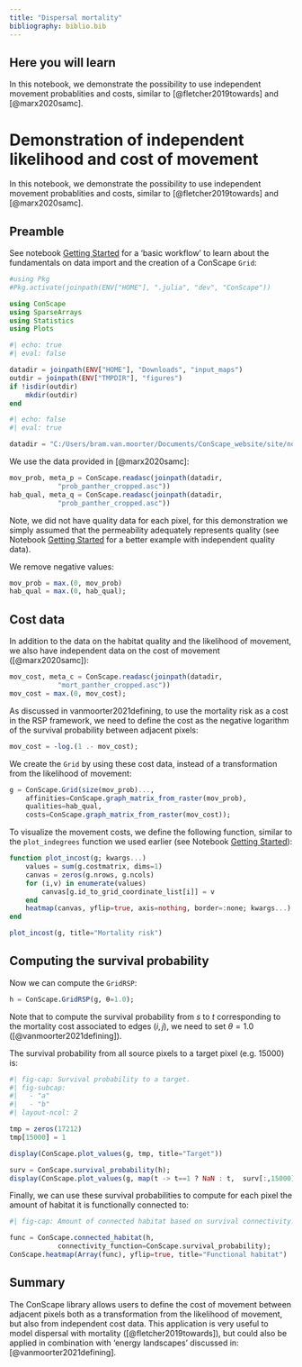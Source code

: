 ```yaml
---
title: "Dispersal mortality"
bibliography: biblio.bib
---
```


::: {.callout-tip}
## Here you will learn

In this notebook, we demonstrate the possibility to use independent movement probablities and costs, similar to [@fletcher2019towards] and [@marx2020samc].  
:::

# Demonstration of independent likelihood and cost of movement


In this notebook, we demonstrate the possibility to use independent movement probablities and costs, similar to [@fletcher2019towards] and [@marx2020samc].  


## Preamble

See notebook [Getting Started](/notebooks/nbk_getting_started.qmd) for a 'basic workflow' to learn about the fundamentals on data import and the creation of a ConScape `Grid`:

```julia
#using Pkg
#Pkg.activate(joinpath(ENV["HOME"], ".julia", "dev", "ConScape"))

using ConScape
using SparseArrays
using Statistics
using Plots
```

```julia
#| echo: true
#| eval: false

datadir = joinpath(ENV["HOME"], "Downloads", "input_maps")
outdir = joinpath(ENV["TMPDIR"], "figures")
if !isdir(outdir)
    mkdir(outdir)
end
```
```julia
#| echo: false
#| eval: true

datadir = "C:/Users/bram.van.moorter/Documents/ConScape_website/site/notebooks/data/"
```

We use the data provided in [@marx2020samc]:

```julia
mov_prob, meta_p = ConScape.readasc(joinpath(datadir, 
            "prob_panther_cropped.asc"))
hab_qual, meta_q = ConScape.readasc(joinpath(datadir, 
            "prob_panther_cropped.asc"))
```

Note, we did not have quality data for each pixel, for this demonstration we simply assumed that the permeability adequately represents quality (see Notebook [Getting Started](/notebooks/nbk_getting_started.qmd) for a better example with independent quality data).

We remove negative values:
```julia
mov_prob = max.(0, mov_prob)
hab_qual = max.(0, hab_qual);
```

## Cost data

In addition to the data on the habitat quality and the likelihood of movement, we also have independent data on the cost of movement ([@marx2020samc]):
```julia
mov_cost, meta_c = ConScape.readasc(joinpath(datadir, 
            "mort_panther_cropped.asc"))
mov_cost = max.(0, mov_cost);
```

As discussed in vanmoorter2021defining, to use the mortality risk as a cost in the RSP framework, we need to define the cost as the negative logarithm of the survival probability between adjacent pixels: 
```julia
mov_cost = -log.(1 .- mov_cost);
```

We create the `Grid` by using these cost data, instead of a transformation from the likelihood of movement:
```julia
g = ConScape.Grid(size(mov_prob)...,
    affinities=ConScape.graph_matrix_from_raster(mov_prob),
    qualities=hab_qual,
    costs=ConScape.graph_matrix_from_raster(mov_cost));
```

To visualize the movement costs, we define the following function, similar to the `plot_indegrees` function we used earlier (see Notebook [Getting Started](/notebooks/nbk_getting_started.qmd)):
```julia
function plot_incost(g; kwargs...)
    values = sum(g.costmatrix, dims=1)
    canvas = zeros(g.nrows, g.ncols)
    for (i,v) in enumerate(values)
        canvas[g.id_to_grid_coordinate_list[i]] = v
    end
    heatmap(canvas, yflip=true, axis=nothing, border=:none; kwargs...)
end
```

```julia
plot_incost(g, title="Mortality risk")
```

## Computing the survival probability

Now we can compute the `GridRSP`:
```julia
h = ConScape.GridRSP(g, θ=1.0);
```
Note that to compute the survival probability from $s$ to $t$ corresponding to the mortality cost associated to edges $(i,j)$, we need to set $\theta=1.0$ ([@vanmoorter2021defining]).

The survival probability from all source pixels to a target pixel (e.g. 15000) is:
```julia
#| fig-cap: Survival probability to a target.
#| fig-subcap: 
#|   - "a"
#|   - "b"
#| layout-ncol: 2

tmp = zeros(17212)
tmp[15000] = 1

display(ConScape.plot_values(g, tmp, title="Target"))

surv = ConScape.survival_probability(h);
display(ConScape.plot_values(g, map(t -> t==1 ? NaN : t,  surv[:,15000]), title="Survival probability"))
```


Finally, we can use these survival probabilities to compute for each pixel the amount of habitat it is functionally connected to:
```julia
#| fig-cap: Amount of connected habitat based on survival connectivity.

func = ConScape.connected_habitat(h, 
            connectivity_function=ConScape.survival_probability);
ConScape.heatmap(Array(func), yflip=true, title="Functional habitat")
```

## Summary

The ConScape library allows users to define the cost of movement between adjacent pixels both as a transformation from the likelihood of movement, but also from independent cost data. This application is very useful to model dispersal with mortality ([@fletcher2019towards]), but could also be applied in combination with 'energy landscapes' discussed in: [@vanmoorter2021defining]. 

